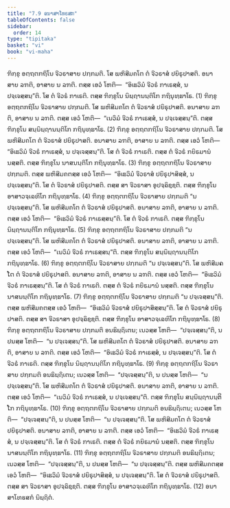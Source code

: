 ```yaml
---
title: "7.9 ອນາສາໂທຬສກ"
tableOfContents: false
sidebar:
  order: 14
type: "tipitaka"
basket: "vi"
book: "vi-maha"
---
```



<DynamicBreadcrumb />

<Division number="318" book="vi-maha">

<Paragraph number="1469" book="vi-maha">
ຠິກ຺ຂຸ ອຕ຺ຖຕກຖິໂນ ຈີວຣາສາຍ ປກ຺ກມຕິ. ໂສ ພຫິສີມຄໂຕ ຕໍ ຈີວຣາສໍ ປຍິຣຸປາສຕິ. ອນາສາຍ ລຠຕິ, ອາສາຍ ນ ລຠຕິ. ຕສ຺ສ ເອວໍ ໂຫຕິ—  “ອິເຘວິມໍ ຈີວຣໍ ກາເຣສ຺ສໍ, ນ ປຈ຺ເຈສ຺ສນ຺”ຕິ. ໂສ ຕໍ ຈີວຣໍ ກາເຣຕິ. ຕສ຺ສ ຠິກ຺ຂຸໂນ ນິຏ຺ຐານນ຺ຕິໂກ ກຖິນຸທ຺ຘາໂຣ. (1)
</Paragraph>

<Paragraph number="1470" book="vi-maha">
ຠິກ຺ຂຸ ອຕ຺ຖຕກຖິໂນ ຈີວຣາສາຍ ປກ຺ກມຕິ. ໂສ ພຫິສີມຄໂຕ ຕໍ ຈີວຣາສໍ ປຍິຣຸປາສຕິ. ອນາສາຍ ລຠຕິ, ອາສາຍ ນ ລຠຕິ. ຕສ຺ສ ເອວໍ ໂຫຕິ—  “ເນວິມໍ ຈີວຣໍ ກາເຣສ຺ສໍ, ນ ປຈ຺ເຈສ຺ສນ຺”ຕິ. ຕສ຺ສ ຠິກ຺ຂຸໂນ ສນ຺ນິຏ຺ຐານນ຺ຕິໂກ ກຖິນຸທ຺ຘາໂຣ. (2)
</Paragraph>

<Paragraph number="1471" book="vi-maha">
ຠິກ຺ຂຸ ອຕ຺ຖຕກຖິໂນ ຈີວຣາສາຍ ປກ຺ກມຕິ. ໂສ ພຫິສີມຄໂຕ ຕໍ ຈີວຣາສໍ ປຍິຣຸປາສຕິ. ອນາສາຍ ລຠຕິ, ອາສາຍ ນ ລຠຕິ. ຕສ຺ສ ເອວໍ ໂຫຕິ—  “ອິເຘວິມໍ ຈີວຣໍ ກາເຣສ຺ສໍ, ນ ປຈ຺ເຈສ຺ສນ຺”ຕິ. ໂສ ຕໍ ຈີວຣໍ ກາເຣຕິ. ຕສ຺ສ ຕໍ ຈີວຣໍ ກຍິຣມານໍ ນສ຺ສຕິ. ຕສ຺ສ ຠິກ຺ຂຸໂນ ນາສນນ຺ຕິໂກ ກຖິນຸທ຺ຘາໂຣ. (3)
</Paragraph>

<Paragraph number="1472" book="vi-maha">
ຠິກ຺ຂຸ ອຕ຺ຖຕກຖິໂນ ຈີວຣາສາຍ ປກ຺ກມຕິ. ຕສ຺ສ ພຫິສີມຄຕສ຺ສ ເອວໍ ໂຫຕິ—  “ອິເຘວິມໍ ຈີວຣາສໍ ປຍິຣຸປາສິສ຺ສໍ, ນ ປຈ຺ເຈສ຺ສນ຺”ຕິ. ໂສ ຕໍ ຈີວຣາສໍ ປຍິຣຸປາສຕິ. ຕສ຺ສ ສາ ຈີວຣາສາ ອຸປຈ຺ຉິຊ຺ຊຕິ. ຕສ຺ສ ຠິກ຺ຂຸໂນ ອາສາວຈ຺ເຉທິໂກ ກຖິນຸທ຺ຘາໂຣ. (4)
</Paragraph>

<Paragraph number="1473" book="vi-maha">
ຠິກ຺ຂຸ ອຕ຺ຖຕກຖິໂນ ຈີວຣາສາຍ ປກ຺ກມຕິ “ນ ປຈ຺ເຈສ຺ສນ຺”ຕິ. ໂສ ພຫິສີມຄໂຕ ຕໍ ຈີວຣາສໍ ປຍິຣຸປາສຕິ. ອນາສາຍ ລຠຕິ, ອາສາຍ ນ ລຠຕິ. ຕສ຺ສ ເອວໍ ໂຫຕິ—  “ອິເຘວິມໍ ຈີວຣໍ ກາເຣສ຺ສນ຺”ຕິ. ໂສ ຕໍ ຈີວຣໍ ກາເຣຕິ. ຕສ຺ສ ຠິກ຺ຂຸໂນ ນິຏ຺ຐານນ຺ຕິໂກ ກຖິນຸທ຺ຘາໂຣ. (5)
</Paragraph>

<Paragraph number="1474" book="vi-maha">
ຠິກ຺ຂຸ ອຕ຺ຖຕກຖິໂນ ຈີວຣາສາຍ ປກ຺ກມຕິ “ນ ປຈ຺ເຈສ຺ສນ຺”ຕິ. ໂສ ພຫິສີມຄໂຕ ຕໍ ຈີວຣາສໍ ປຍິຣຸປາສຕິ. ອນາສາຍ ລຠຕິ, ອາສາຍ ນ ລຠຕິ. ຕສ຺ສ ເອວໍ ໂຫຕິ—  “ເນວິມໍ ຈີວຣໍ ກາເຣສ຺ສນ຺”ຕິ. ຕສ຺ສ ຠິກ຺ຂຸໂນ ສນ຺ນິຏ຺ຐານນ຺ຕິໂກ ກຖິນຸທ຺ຘາໂຣ. (6)
</Paragraph>

<Paragraph number="1475" book="vi-maha">
ຠິກ຺ຂຸ ອຕ຺ຖຕກຖິໂນ ຈີວຣາສາຍ ປກ຺ກມຕິ “ນ ປຈ຺ເຈສ຺ສນ຺”ຕິ. ໂສ ພຫິສີມຄໂຕ ຕໍ ຈີວຣາສໍ ປຍິຣຸປາສຕິ. ອນາສາຍ ລຠຕິ, ອາສາຍ ນ ລຠຕິ. ຕສ຺ສ ເອວໍ ໂຫຕິ—  “ອິເຘວິມໍ ຈີວຣໍ ກາເຣສ຺ສນ຺”ຕິ. ໂສ ຕໍ ຈີວຣໍ ກາເຣຕິ. ຕສ຺ສ ຕໍ ຈີວຣໍ ກຍິຣມານໍ ນສ຺ສຕິ. ຕສ຺ສ ຠິກ຺ຂຸໂນ ນາສນນ຺ຕິໂກ ກຖິນຸທ຺ຘາໂຣ. (7)
</Paragraph>

<Paragraph number="1476" book="vi-maha">
ຠິກ຺ຂຸ ອຕ຺ຖຕກຖິໂນ ຈີວຣາສາຍ ປກ຺ກມຕິ “ນ ປຈ຺ເຈສ຺ສນ຺”ຕິ. ຕສ຺ສ ພຫິສີມຄຕສ຺ສ ເອວໍ ໂຫຕິ—  “ອິເຘວິມໍ ຈີວຣາສໍ ປຍິຣຸປາສິສ຺ສນ຺”ຕິ. ໂສ ຕໍ ຈີວຣາສໍ ປຍິຣຸປາສຕິ. ຕສ຺ສ ສາ ຈີວຣາສາ ອຸປຈ຺ຉິຊ຺ຊຕິ. ຕສ຺ສ ຠິກ຺ຂຸໂນ ອາສາວຈ຺ເຉທິໂກ ກຖິນຸທ຺ຘາໂຣ. (8)
</Paragraph>

<Paragraph number="1477" book="vi-maha">
ຠິກ຺ຂຸ ອຕ຺ຖຕກຖິໂນ ຈີວຣາສາຍ ປກ຺ກມຕິ ອນຘິຏ຺ຐິເຕນ; ເນວສ຺ສ ໂຫຕິ—  “ປຈ຺ເຈສ຺ສນ຺”ຕິ, ນ ປນສ຺ສ ໂຫຕິ—  “ນ ປຈ຺ເຈສ຺ສນ຺”ຕິ. ໂສ ພຫິສີມຄໂຕ ຕໍ ຈີວຣາສໍ ປຍິຣຸປາສຕິ. ອນາສາຍ ລຠຕິ, ອາສາຍ ນ ລຠຕິ. ຕສ຺ສ ເອວໍ ໂຫຕິ—  “ອິເຘວິມໍ ຈີວຣໍ ກາເຣສ຺ສໍ, ນ ປຈ຺ເຈສ຺ສນ຺”ຕິ. ໂສ ຕໍ ຈີວຣໍ ກາເຣຕິ. ຕສ຺ສ ຠິກ຺ຂຸໂນ ນິຏ຺ຐານນ຺ຕິໂກ ກຖິນຸທ຺ຘາໂຣ. (9)
</Paragraph>

<Paragraph number="1478" book="vi-maha">
ຠິກ຺ຂຸ ອຕ຺ຖຕກຖິໂນ ຈີວຣາສາຍ ປກ຺ກມຕິ ອນຘິຏ຺ຐິເຕນ; ເນວສ຺ສ ໂຫຕິ—  “ປຈ຺ເຈສ຺ສນ຺”ຕິ, ນ ປນສ຺ສ ໂຫຕິ—  “ນ ປຈ຺ເຈສ຺ສນ຺”ຕິ. ໂສ ພຫິສີມຄໂຕ ຕໍ ຈີວຣາສໍ ປຍິຣຸປາສຕິ. ອນາສາຍ ລຠຕິ, ອາສາຍ ນ ລຠຕິ. ຕສ຺ສ ເອວໍ ໂຫຕິ—  “ເນວິມໍ ຈີວຣໍ ກາເຣສ຺ສໍ, ນ ປຈ຺ເຈສ຺ສນ຺”ຕິ. ຕສ຺ສ ຠິກ຺ຂຸໂນ ສນ຺ນິຏ຺ຐານນ຺ຕິໂກ ກຖິນຸທ຺ຘາໂຣ. (10)
</Paragraph>

<Paragraph number="1479" book="vi-maha">
ຠິກ຺ຂຸ ອຕ຺ຖຕກຖິໂນ ຈີວຣາສາຍ ປກ຺ກມຕິ ອນຘິຏ຺ຐິເຕນ; ເນວສ຺ສ ໂຫຕິ—  “ປຈ຺ເຈສ຺ສນ຺”ຕິ, ນ ປນສ຺ສ ໂຫຕິ—  “ນ ປຈ຺ເຈສ຺ສນ຺”ຕິ. ໂສ ພຫິສີມຄໂຕ ຕໍ ຈີວຣາສໍ ປຍິຣຸປາສຕິ. ອນາສາຍ ລຠຕິ, ອາສາຍ ນ ລຠຕິ. ຕສ຺ສ ເອວໍ ໂຫຕິ—  “ອິເຘວິມໍ ຈີວຣໍ ກາເຣສ຺ສໍ, ນ ປຈ຺ເຈສ຺ສນ຺”ຕິ. ໂສ ຕໍ ຈີວຣໍ ກາເຣຕິ. ຕສ຺ສ ຕໍ ຈີວຣໍ ກຍິຣມານໍ ນສ຺ສຕິ. ຕສ຺ສ ຠິກ຺ຂຸໂນ ນາສນນ຺ຕິໂກ ກຖິນຸທ຺ຘາໂຣ. (11)
</Paragraph>

<Paragraph number="1480" book="vi-maha">
ຠິກ຺ຂຸ ອຕ຺ຖຕກຖິໂນ ຈີວຣາສາຍ ປກ຺ກມຕິ ອນຘິຏ຺ຐິເຕນ; ເນວສ຺ສ ໂຫຕິ—  “ປຈ຺ເຈສ຺ສນ຺”ຕິ, ນ ປນສ຺ສ ໂຫຕິ—  “ນ ປຈ຺ເຈສ຺ສນ຺”ຕິ. ຕສ຺ສ ພຫິສີມຄຕສ຺ສ ເອວໍ ໂຫຕິ—  “ອິເຘວິມໍ ຈີວຣາສໍ ປຍິຣຸປາສິສ຺ສໍ, ນ ປຈ຺ເຈສ຺ສນ຺”ຕິ. ໂສ ຕໍ ຈີວຣາສໍ ປຍິຣຸປາສຕິ. ຕສ຺ສ ສາ ຈີວຣາສາ ອຸປຈ຺ຉິຊ຺ຊຕິ. ຕສ຺ສ ຠິກ຺ຂຸໂນ ອາສາວຈ຺ເຉທິໂກ ກຖິນຸທ຺ຘາໂຣ. (12)

</Paragraph>
</Division>

<Paragraph number="1481" type="center" book="vi-maha">
ອນາສາໂທຬສກໍ ນິຏ຺ຐິຕໍ.
</Paragraph>